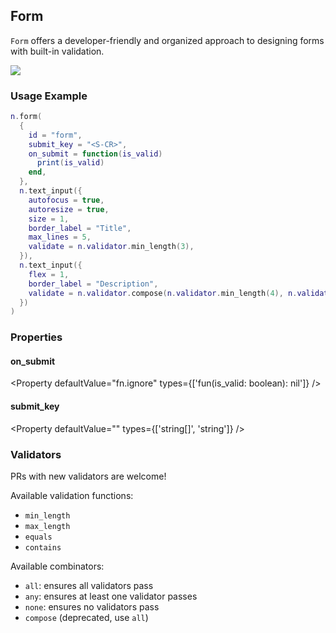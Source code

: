 
## Form

`Form` offers a developer-friendly and organized approach to designing forms with built-in validation.

![](/gifs/form-1.gif)

### Usage Example

```lua
n.form(
  {
    id = "form",
    submit_key = "<S-CR>",
    on_submit = function(is_valid)
      print(is_valid)
    end,
  },
  n.text_input({
    autofocus = true,
    autoresize = true,
    size = 1,
    border_label = "Title",
    max_lines = 5,
    validate = n.validator.min_length(3),
  }),
  n.text_input({
    flex = 1,
    border_label = "Description",
    validate = n.validator.compose(n.validator.min_length(4), n.validator.max_length(20)),
  })
)
```

### Properties

#### on_submit

<Property
  defaultValue="fn.ignore"
  types={['fun(is_valid: boolean): nil']}
/>

#### submit_key

<Property
  defaultValue="<C-CR>"
  types={['string[]', 'string']}
/>

### Validators

<Callout type="info">
  PRs with new validators are welcome!
</Callout>

Available validation functions:

- `min_length`
- `max_length`
- `equals`
- `contains`

Available combinators:

- `all`: ensures all validators pass
- `any`: ensures at least one validator passes
- `none`: ensures no validators pass
- `compose` (deprecated, use `all`)


